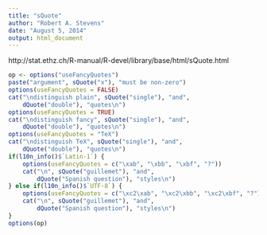 ```yaml
---
title: "sQuote"
author: "Robert A. Stevens"
date: "August 5, 2014"
output: html_document
---
```


http://stat.ethz.ch/R-manual/R-devel/library/base/html/sQuote.html

```r
op <- options("useFancyQuotes")
paste("argument", sQuote("x"), "must be non-zero")
options(useFancyQuotes = FALSE)
cat("\ndistinguish plain", sQuote("single"), "and",
    dQuote("double"), "quotes\n")
options(useFancyQuotes = TRUE)
cat("\ndistinguish fancy", sQuote("single"), "and",
    dQuote("double"), "quotes\n")
options(useFancyQuotes = "TeX")
cat("\ndistinguish TeX", sQuote("single"), "and",
    dQuote("double"), "quotes\n")
if(l10n_info()$`Latin-1`) {
    options(useFancyQuotes = c("\xab", "\xbb", "\xbf", "?"))
    cat("\n", sQuote("guillemet"), "and",
        dQuote("Spanish question"), "styles\n")
} else if(l10n_info()$`UTF-8`) {
    options(useFancyQuotes = c("\xc2\xab", "\xc2\xbb", "\xc2\xbf", "?"))
    cat("\n", sQuote("guillemet"), "and",
        dQuote("Spanish question"), "styles\n")
}
options(op)
```
